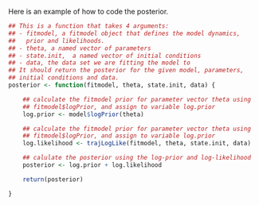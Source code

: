 Here is an example of how to code the posterior.

```r
## This is a function that takes 4 arguments:
## - fitmodel, a fitmodel object that defines the model dynamics,
##   prior and likelihoods.
## - theta, a named vector of parameters
## - state.init,  a named vector of initial conditions
## - data, the data set we are fitting the model to
## It should return the posterior for the given model, parameters,
## initial conditions and data.
posterior <- function(fitmodel, theta, state.init, data) {

    ## calculate the fitmodel prior for parameter vector theta using
    ## fitmodel$logPrior, and assign to variable log.prior
    log.prior <- model$logPrior(theta)

    ## calculate the fitmodel prior for parameter vector theta using
    ## fitmodel$logPrior, and assign to variable log.prior
    log.likelihood <- trajLogLike(fitmodel, theta, state.init, data)

    ## calulate the posterior using the log-prior and log-likelihood
    posterior <- log.prior + log.likelihood

    return(posterior)

}
```
